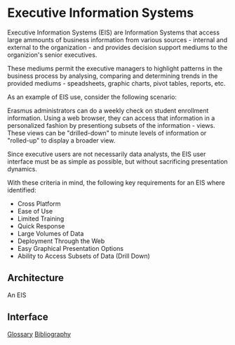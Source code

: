 = Executive Information Systems =

Executive Information Systems (EIS) are Information Systems that access large ammounts of business information from various sources - internal and external to the organization - and provides decision support mediums to the organizion's senior executives.

These mediums permit the executive managers to highlight patterns in the business process by analysing, comparing and determining trends in the provided mediums - speadsheets, graphic charts, pivot tables, reports, etc.

As an example of EIS use, consider the following scenario:

Erasmus administrators can do a weekly check on student enrollment information. Using a web browser, they can access that information in a personalized fashion by presentiong subsets of the information - views. These views can be "drilled-down" to minute levels of information or "rolled-up" to display a broader view.

Since executive users are not necessarily data analysts, the EIS user interface must be as simple as possible, but without sacrificing presentation dynamics.

With these criteria in mind, the following key requirements for an EIS where identified:

* Cross Platform 
* Ease of Use 
* Limited Training 
* Quick Response 
* Large Volumes of Data 
* Deployment Through the Web 
* Easy Graphical Presentation Options 
* Ability to Access Subsets of Data (Drill Down)

== Architecture ==

An EIS 


== Interface ==




[[Glossary]]
[[Bibliography]] 
